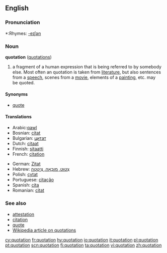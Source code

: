 ==English==

===Pronunciation===
*:Rhymes: [[Rhymes:English:-eɪʃǝn|-eɪʃǝn]]

===Noun===
'''quotation''' ([[quotations]])

# a fragment of a human expression that is being referred to by somebody else.  Most often an quotation is taken from [[literature]], but also sentences from a [[speech]], scenes from a [[movie]], elements of a [[painting]], etc. may be quoted.

====Synonyms====
*[[quote]]

====Translations====
{{top}}
*Arabic:[[qawl]]
*Bosnian: [[citat]] {{m}}
*Bulgarian: [[цитат]] {{m}}
*Dutch: [[citaat]] {{n}}
*Finnish: [[sitaatti]] {{n}}
*French: [[citation]] {{f}}
{{mid}}
*German: [[Zitat]] {{n}}
*Hebrew: [[צִטּוּט, מוּבָאָה, צִיטָטָה]]
*Polish: [[cytat]] {{m}}
*Portuguese: [[citação]] {{f}}
*Spanish: [[cita]]
*Romanian: [[citat]] {{n}}
{{bottom}}

===See also===
*[[attestation]]
*[[citation]]
*[[quote]]
*[[w:Quotation|Wikipedia article on quotations]]

[[cy:quotation]]
[[fr:quotation]]
[[hy:quotation]]
[[io:quotation]]
[[it:quotation]]
[[pl:quotation]]
[[pt:quotation]]
[[scn:quotation]]
[[fi:quotation]]
[[ta:quotation]]
[[vi:quotation]]
[[zh:quotation]]